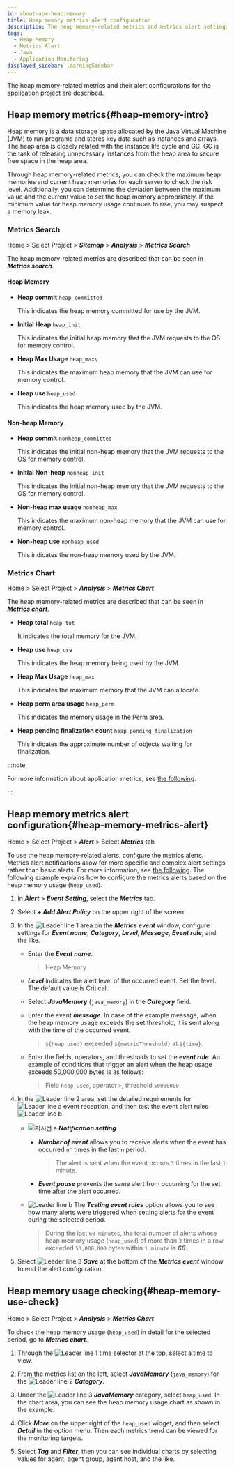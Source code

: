 ```yaml
---
id: about-apm-heap-memory
title: Heap memory metrics alert configuration
description: The heap memory-related metrics and metrics alert settings for WhaTap application monitoring products are described.
tags:
  - Heap Memory
  - Metrics Alert
  - Java
  - Application Monitoring
displayed_sidebar: learningSidebar
---
```


The heap memory-related metrics and their alert configurations for the application project are described.

## Heap memory metrics{#heap-memory-intro}

Heap memory is a data storage space allocated by the Java Virtual Machine (JVM) to run programs and stores key data such as instances and arrays. The heap area is closely related with the instance life cycle and GC. GC is the task of releasing unnecessary instances from the heap area to secure free space in the heap area. 

<ImgLang img='best-p/about-heap-memory.png' desc='Heap Memory Widget' />

Through heap memory-related metrics, you can check the maximum heap memories and current heap memories for each server to check the risk level. Additionally, you can determine the deviation between the maximum value and the current value to set the heap memory appropriately. If the minimum value for heap memory usage continues to rise, you may suspect a memory leak.

### Metrics Search

Home > Select Project > **_Sitemap_** > **_Analysis_** > **_Metrics Search_**

The heap memory-related metrics are described that can be seen in **_Metrics search_**. 

#### Heap Memory

-   **Heap commit** `heap_committed`

    This indicates the heap memory committed for use by the JVM.

-   **Initial Heap** `heap_init`

    This indicates the initial heap memory that the JVM requests to the OS for memory control.

-   **Heap Max Usage** `heap_max\`

    This indicates the maximum heap memory that the JVM can use for memory control. 

-   **Heap use** `heap_used`

    This indicates the heap memory used by the JVM. 

#### Non-heap Memory

-   **Heap commit** `nonheap_committed`

    This indicates the initial non-heap memory that the JVM requests to the OS for memory control.

-   **Initial Non-heap** `nonheap_init`

    This indicates the initial non-heap memory that the JVM requests to the OS for memory control.

-   **Non-heap max usage** `nonheap_max`

    This indicates the maximum non-heap memory that the JVM can use for memory control. 

-   **Non-heap use** `nonheap_used`

    This indicates the non-heap memory used by the JVM.

### Metrics Chart

Home > Select Project > **_Analysis_** > **_Metrics Chart_**

The heap memory-related metrics are described that can be seen in **_Metrics chart_**.

-   **Heap total** `heap_tot`

    It indicates the total memory for the JVM. 

-   **Heap use** `heap_use`

    This indicates the heap memory being used by the JVM. 

-   **Heap Max Usage** `heap_max`

    This indicates the maximum memory that the JVM can allocate.

-   **Heap perm area usage** `heap_perm`

    This indicates the memory usage in the Perm area.

-   **Heap pending finalization count** `heap_pending_finalization`

    This indicates the approximate number of objects waiting for finalization.

:::note

For more information about application metrics, see [the following](../java/metrics-app). 

:::

## Heap memory metrics alert configuration{#heap-memory-metrics-alert}

Home > Select Project > **_Alert_** > Select **_Metrics_** tab

To use the heap memory-related alerts, configure the metrics alerts. Metrics alert notifications allow for more specific and complex alert settings rather than basic alerts. For more information, see [the following](../java/metric-warning-notice). The following example explains how to configure the metrics alerts based on the heap memory usage (`heap_used`).

<ImgLang img='best-p/about-heap-memory-metrics-event-01.png' desc='Heap memory metrics alert configuration 1' />

1.  In **_Alert_** > **_Event Setting_**, select the **_Metrics_** tab.

2.  Select **_+ Add Alert Policy_** on the upper right of the screen.

3.  In the ![Leader line 1](/img/number-01.png) area on the **_Metrics event_** window, configure settings for **_Event name_**, **_Category_**, **_Level_**, **_Message_**, **_Event rule_**, and the like.

    -   Enter the **_Event name_**. 

        > Heap Memory

    -   **_Level_** indicates the alert level of the occurred event. Set the level. The default value is <span class='vslow'>Critical</span>.

    -   Select **_JavaMemory_** (`java_memory`) in the **_Category_** field.

    -   Enter the event **_message_**. In case of the example message, when the heap memory usage exceeds the set threshold, it is sent along with the time of the occurred event.

        > `${heap_used}` exceeded `${metricThreshold}` at `${time}`.

    -   Enter the fields, operators, and thresholds to set the **_event rule_**. An example of conditions that trigger an alert when the heap usage exceeds 50,000,000 bytes is as follows:

        > Field `heap_used`, operator `>`, threshold `50000000`

4.  In the ![Leader line 2](/img/number-02.png) area, set the detailed requirements for ![Leader line a](/img/char-a.svg) event reception, and then test the event alert rules ![Leader line b](/img/char-b.svg).

    <ImgLang img='best-p/about-heap-memory-metrics-event-02.png' desc='Heap memory metrics alert configuration 2' />

    -   ![지시선 a](/img/char-a.svg) **_Notification setting_**

        -   **_Number of event_** allows you to receive alerts when the event has occurred `n'` times in the last `n` period.

            > The alert is sent when the event occurs `3` times in the last `1` minute.

        -   **_Event pause_** prevents the same alert from occurring for the set time after the alert occurred. 

    -   ![Leader line b](/img/char-b.svg) The **_Testing event rules_** option allows you to see how many alerts were triggered when setting alerts for the event during the selected period. 

        > During the last `60 minutes`, the total number of alerts whose heap memory usage (`heap_used`) of more than `3` times in a row exceeded `50,000,000` bytes within `1 minute` is **_66_**.

5.  Select ![Leader line 3](/img/number-03.png) **_Save_** at the bottom of the **_Metrics event_** window to end the alert configuration.

## Heap memory usage checking{#heap-memory-use-check}

Home > Select Project > **_Analysis_** > **_Metrics Chart_**

To check the heap memory usage (`heap_used`) in detail for the selected period, go to **_Metrics chart_**.

<ImgLang img='best-p/about-heap-memory-metrics-chart-01.png' desc='Metrics Chart' />

1.  Through the ![Leader line 1](/img/number-01.png) time selector at the top, select a time to view.

2.  From the metrics list on the left, select **_JavaMemory_** (`java_memory`) for the ![Leader line 2](/img/number-02.png) **_Category_**.

3.  Under the ![Leader line 3](/img/number-03.png) **_JavaMemory_** category, select `heap_used`. In the chart area, you can see the heap memory usage chart as shown in the example.

4.  Click **_More_** on the upper right of the `heap_used` widget, and then select **_Detail_** in the option menu. Then each metrics trend can be viewed for the monitoring targets.

    <ImgLang img='best-p/about-heap-memory-metrics-chart-02.png' desc='Metrics Chart Details 1' />

5.  Select **_Tag_** and **_Filter_**, then you can see individual charts by selecting values for agent, agent group, agent host, and the like.

    <ImgLang img='best-p/about-heap-memory-metrics-chart-03.png' desc='Metrics Chart Details 2' />
